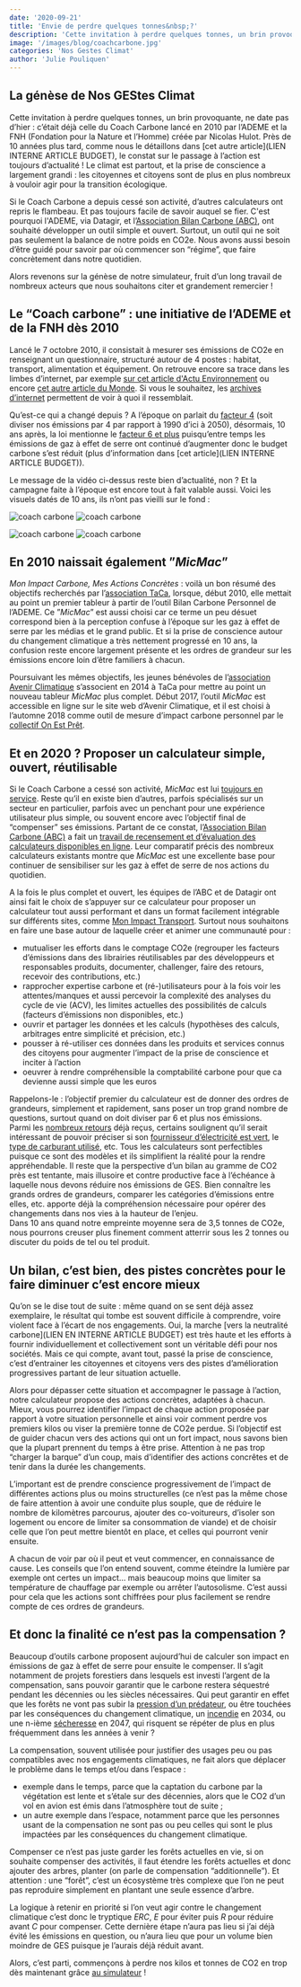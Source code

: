 ```yaml
---
date: '2020-09-21'
title: 'Envie de perdre quelques tonnes&nbsp;?'
description: 'Cette invitation à perdre quelques tonnes, un brin provoquante, ne date pas d’hier : c’était déjà celle du Coach Carbone lancé en 2010 par l’ADEME et la FNH (Fondation pour la Nature et l’Homme) créée par Nicolas Hulot.'
image: '/images/blog/coachcarbone.jpg'
categories: 'Nos Gestes Climat'
author: 'Julie Pouliquen'
---
```


## La génèse de Nos GEStes Climat

Cette invitation à perdre quelques tonnes, un brin provoquante, ne date pas d’hier : c’était déjà celle du Coach Carbone lancé en 2010 par l’ADEME et la FNH (Fondation pour la Nature et l’Homme) créée par Nicolas Hulot. Près de 10 années plus tard, comme nous le détaillons dans [cet autre article](LIEN INTERNE ARTICLE BUDGET), le constat sur le passage à l’action est toujours d’actualité ! Le climat est partout, et la prise de conscience a largement grandi : les citoyennes et citoyens sont de plus en plus nombreux à vouloir agir pour la transition écologique.

Si le Coach Carbone a depuis cessé son activité, d’autres calculateurs ont repris le flambeau. Et pas toujours facile de savoir auquel se fier. C'est pourquoi l'ADEME, via Datagir, et l’[Association Bilan Carbone (ABC)](https://www.associationbilancarbone.fr/), ont souhaité développer un outil simple et ouvert. Surtout, un outil qui ne soit pas seulement la balance de notre poids en CO2e. Nous avons aussi besoin d’être guidé pour savoir par où commencer son “régime”, que faire concrètement dans notre quotidien.

Alors revenons sur la génèse de notre simulateur, fruit d’un long travail de nombreux acteurs que nous souhaitons citer et grandement remercier !

## Le “Coach carbone” : une initiative de l’ADEME et de la FNH dès 2010

Lancé le 7 octobre 2010, il consistait à mesurer ses émissions de CO2e en renseignant un questionnaire, structuré autour de 4 postes : habitat, transport, alimentation et équipement. On retrouve encore sa trace dans les limbes d’internet, par exemple [sur cet article d'Actu Environnement](https://www.actu-environnement.com/ae/pdt/coach-carbone-fnh-empreinte-carbone-327.php4) ou encore [cet autre article du Monde](https://www.lemonde.fr/planete/article/2010/10/07/suivez-le-coach-carbone_5977072_3244.html). Si vous le souhaitez, les [archives d’internet](https://web.archive.org/web/20100101000000*/http://coachcarbone.org) permettent de voir à quoi il ressemblait.

Qu’est-ce qui a changé depuis ? A l’époque on parlait du [facteur 4](http://www.cgedd.developpement-durable.gouv.fr/IMG/pdf/008378-01_rapport-final_cle0aca84.pdf) (soit diviser nos émissions par 4 par rapport à 1990 d’ici à 2050), désormais, 10 ans après, la loi mentionne le [facteur 6 et plus](https://www.ecologie.gouv.fr/sites/default/files/SNBC-2%20en%204%20pages_%20web.pdf) puisqu’entre temps les émissions de gaz à effet de serre ont continué d’augmenter donc le budget carbone s’est réduit (plus d’information dans [cet article](LIEN INTERNE ARTICLE BUDGET)).

Le message de la vidéo ci-dessus reste bien d’actualité, non ? Et la campagne faite à l’époque est encore tout à fait valable aussi. Voici les visuels datés de 10 ans, ils n’ont pas vieilli sur le fond :

![coach carbone](/images/blog/coachcarbone-1.jpg)
![coach carbone](/images/blog/coachcarbone-2.jpg)

![coach carbone](/images/blog/coachcarbone-3.jpg)
![coach carbone](/images/blog/caf7d/coachcarbone-4.jpg)

## En 2010 naissait également ”_MicMac_”

_Mon Impact Carbone, Mes Actions Concrètes_ : voilà un bon résumé des objectifs recherchés par l’[association TaCa](https://www.taca.asso.fr/), lorsque, début 2010, elle mettait au point un premier tableur à partir de l’outil Bilan Carbone Personnel de l’ADEME. Ce ”_MicMac_” est aussi choisi car ce terme un peu désuet correspond bien à la perception confuse à l’époque sur les gaz à effet de serre par les médias et le grand public. Et si la prise de conscience autour du changement climatique a très nettement progressé en 10 ans, la confusion reste encore largement présente et les ordres de grandeur sur les émissions encore loin d’être familiers à chacun.

Poursuivant les mêmes objectifs, les jeunes bénévoles de l’[association Avenir Climatique](http://avenirclimatique.org/) s’associent en 2014 à TaCa pour mettre au point un nouveau tableur _MicMac_ plus complet. Début 2017, l’outil _MicMac_ est accessible en ligne sur le site web d’Avenir Climatique, et il est choisi à l’automne 2018 comme outil de mesure d’impact carbone personnel par le [collectif On Est Prêt](https://www.onestpret.com/).

## Et en 2020 ? Proposer un calculateur simple, ouvert, réutilisable

Si le Coach Carbone a cessé son activité, _MicMac_ est lui [toujours en service](https://avenirclimatique.org/micmac). Reste qu’il en existe bien d’autres, parfois spécialisés sur un secteur en particulier, parfois avec un penchant pour une expérience utilisateur plus simple, ou souvent encore avec l’objectif final de “compenser” ses émissions. Partant de ce constat, l’[Association Bilan Carbone (ABC)](https://www.associationbilancarbone.fr/) a fait un [travail de recensement et d’évaluation des calculateurs disponibles en ligne](https://www.associationbilancarbone.fr/wp-content/uploads/2020/12/analyse-des-calculateurs-dempreinte-carbone-individuelle-a-lorigine-de-nos-gestes-climat-vf-.pdf). Leur comparatif précis des nombreux calculateurs existants montre que _MicMac_ est une excellente base pour continuer de sensibiliser sur les gaz à effet de serre de nos actions du quotidien.

A la fois le plus complet et ouvert, les équipes de l’ABC et de Datagir ont ainsi fait le choix de s’appuyer sur ce calculateur pour proposer un calculateur tout aussi performant et dans un format facilement intégrable sur différents sites, comme [Mon Impact Transport](https://impactco2.fr/transport). Surtout nous souhaitons en faire une base autour de laquelle créer et animer une communauté pour :

- mutualiser les efforts dans le comptage CO2e (regrouper les facteurs d’émissions dans des librairies réutilisables par des développeurs et responsables produits, documenter, challenger, faire des retours, recevoir des contributions, etc.)
- rapprocher expertise carbone et (ré-)utilisateurs pour à la fois voir les attentes/manques et aussi percevoir la complexité des analyses du cycle de vie (ACV), les limites actuelles des possibilités de calculs (facteurs d’émissions non disponibles, etc.)
- ouvrir et partager les données et les calculs (hypothèses des calculs, arbitrages entre simplicité et précision, etc.)
- pousser à ré-utiliser ces données dans les produits et services connus des citoyens pour augmenter l’impact de la prise de conscience et inciter à l’action
- oeuvrer à rendre compréhensible la comptabilité carbone pour que ca devienne aussi simple que les euros

Rappelons-le : l’objectif premier du calculateur est de donner des ordres de grandeurs, simplement et rapidement, sans poser un trop grand nombre de questions, surtout quand on doit diviser par 6 et plus nos émissions.  
Parmi les [nombreux retours](https://github.com/incubateur-ademe/nosgestesclimat/issues) déjà reçus, certains soulignent qu’il serait intéressant de pouvoir préciser si son [fournisseur d’électricité est vert](https://github.com/incubateur-ademe/nosgestesclimat/issues/4), le [type de carburant utilisé](https://github.com/incubateur-ademe/nosgestesclimat/issues/416), etc. Tous les calculateurs sont perfectibles puisque ce sont des modèles et ils simplifient la réalité pour la rendre appréhendable. Il reste que la perspective d’un bilan au gramme de CO2 près est tentante, mais illusoire et contre productive face à l’échéance à laquelle nous devons réduire nos émissions de GES. Bien connaître les grands ordres de grandeurs, comparer les catégories d’émissions entre elles, etc. apporte déjà la compréhension nécessaire pour opérer des changements dans nos vies à la hauteur de l’enjeu.  
Dans 10 ans quand notre empreinte moyenne sera de 3,5 tonnes de CO2e, nous pourrons creuser plus finement comment atterrir sous les 2 tonnes ou discuter du poids de tel ou tel produit.

## Un bilan, c’est bien, des pistes concrètes pour le faire diminuer c’est encore mieux

Qu’on se le dise tout de suite : même quand on se sent déjà assez exemplaire, le résultat qui tombe est souvent difficile à comprendre, voire violent face à l’écart de nos engagements. Oui, la marche [vers la neutralité carbone](LIEN EN INTERNE ARTICLE BUDGET) est très haute et les efforts à fournir individuellement et collectivement sont un véritable défi pour nos sociétés. Mais ce qui compte, avant tout, passé la prise de conscience, c’est d’entrainer les citoyennes et citoyens vers des pistes d’amélioration progressives partant de leur situation actuelle.

Alors pour dépasser cette situation et accompagner le passage à l’action, notre calculateur propose des actions concrètes, adaptées à chacun. Mieux, vous pourrez identifier l’impact de chaque action proposée par rapport à votre situation personnelle et ainsi voir comment perdre vos premiers kilos ou viser la première tonne de CO2e perdue. Si l’objectif est de guider chacun vers des actions qui ont un fort impact, nous savons bien que la plupart prennent du temps à être prise. Attention à ne pas trop “charger la barque” d’un coup, mais d’identifier des actions concrêtes et de tenir dans la durée les changements.

L’important est de prendre conscience progressivement de l’impact de différentes actions plus ou moins structurelles (ce n’est pas la même chose de faire attention à avoir une conduite plus souple, que de réduire le nombre de kilomètres parcourus, ajouter des co-voitureurs, d’isoler son logement ou encore de limiter sa consommation de viande) et de choisir celle que l’on peut mettre bientôt en place, et celles qui pourront venir ensuite.

A chacun de voir par où il peut et veut commencer, en connaissance de cause. Les conseils que l’on entend souvent, comme éteindre la lumière par exemple ont certes un impact… mais beaucoup moins que limiter sa température de chauffage par exemple ou arrêter l’autosolisme. C’est aussi pour cela que les actions sont chiffrées pour plus facilement se rendre compte de ces ordres de grandeurs.

## Et donc la finalité ce n’est pas la compensation ?

Beaucoup d’outils carbone proposent aujourd’hui de calculer son impact en émissions de gaz à effet de serre pour ensuite le compenser. Il s’agit notamment de projets forestiers dans lesquels est investi l’argent de la compensation, sans pouvoir garantir que le carbone restera séquestré pendant les décennies ou les siècles nécessaires. Qui peut garantir en effet que les forêts ne vont pas subir la [pression d’un prédateur](https://www.onf.fr/+/2e0::epidemie-de-scolytes-les-forestiers-de-lonf-sur-le-front.html), ou être touchées par les conséquences du changement climatique, un [incendie](https://www.onf.fr/onf/+/7f8::feux-de-foret-2020-le-risque-setend-partout-en-france.html) en 2034, ou une n-ième [sécheresse](https://actu.fr/ile-de-france/pierrelaye_95488/val-d-oise-foret-de-pierrelaye-les-jeunes-arbres-plantes-en-2019-victimes-de-la-canicule_35831247.html) en 2047, qui risquent se répéter de plus en plus fréquemment dans les années à venir ?

La compensation, souvent utilisée pour justifier des usages peu ou pas compatibles avec nos engagements climatiques, ne fait alors que déplacer le problème dans le temps et/ou dans l’espace :

- exemple dans le temps, parce que la captation du carbone par la végétation est lente et s’étale sur des décennies, alors que le CO2 d’un vol en avion est émis dans l’atmosphère tout de suite ;
- un autre exemple dans l’espace, notamment parce que les personnes usant de la compensation ne sont pas ou peu celles qui sont le plus impactées par les conséquences du changement climatique.

Compenser ce n’est pas juste garder les forêts actuelles en vie, si on souhaite compenser des activités, il faut étendre les forêts actuelles et donc ajouter des arbres, planter (on parle de compensation “additionnelle”). Et attention : une “forêt”, c’est un écosystème très complexe que l’on ne peut pas reproduire simplement en plantant une seule essence d’arbre.

La logique à retenir en priorité si l’on veut agir contre le changement climatique c’est donc le tryptique _ERC_, _E_ pour éviter puis _R_ pour réduire avant _C_ pour compenser. Cette dernière étape n’aura pas lieu si j’ai déjà évité les émissions en question, ou n’aura lieu que pour un volume bien moindre de GES puisque je l’aurais déjà réduit avant.

Alors, c’est parti, commençons à perdre nos kilos et tonnes de CO2 en trop dès maintenant grâce [au simulateur](https://nosgestesclimat.fr/) !

